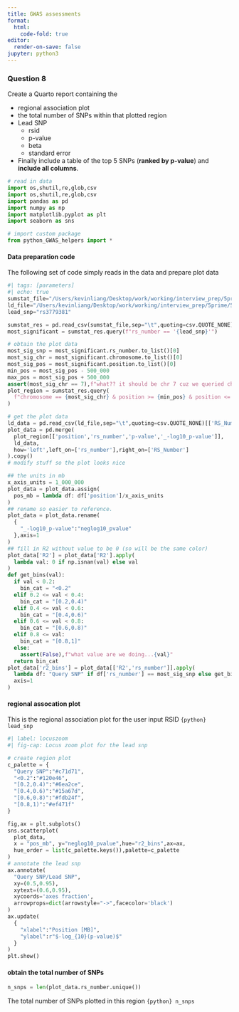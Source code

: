 ```yaml
---
title: GWAS assessments
format:
  html:
    code-fold: true
editor:
  render-on-save: false
jupyter: python3
---
```


### Question 8

Create a Quarto report containing the 

* regional association plot
* the total number of SNPs within that plotted region
* Lead SNP
  * rsid
  * p-value
  * beta
  * standard error

* Finally include a table of the top 5 SNPs (**ranked by p-value**) and **include all columns**.

```python
# read in data
import os,shutil,re,glob,csv
import os,shutil,re,glob,csv
import pandas as pd
import numpy as np
import matplotlib.pyplot as plt
import seaborn as sns

# import custom package
from python_GWAS_helpers import *
```

#### Data preparation code
The following set of code simply reads in the data and prepare plot data

```python
#| tags: [parameters]
#| echo: true
sumstat_file="/Users/kevinliang/Desktop/work/working/interview_prep/5prime/5PrimeSciences_coding_assessments/data/cleaned_sumstats.txt.gz"
ld_file="/Users/kevinliang/Desktop/work/working/interview_prep/5prime/5PrimeSciences_coding_assessments/data/lead_chr7_proxy.tsv"
lead_snp="rs3779381"
```

```python
sumstat_res = pd.read_csv(sumstat_file,sep="\t",quoting=csv.QUOTE_NONE)
most_significant = sumstat_res.query(f"rs_number == '{lead_snp}'")

# obtain the plot data
most_sig_snp = most_significant.rs_number.to_list()[0]
most_sig_chr = most_significant.chromosome.to_list()[0]
most_sig_pos = most_significant.position.to_list()[0]
min_pos = most_sig_pos - 500_000
max_pos = most_sig_pos + 500_000
assert(most_sig_chr == 7),f"what?? it should be chr 7 cuz we queried chr 7"
plot_region = sumstat_res.query(
  f"chromosome == {most_sig_chr} & position >= {min_pos} & position <= {max_pos}"
)

# get the plot data
ld_data = pd.read_csv(ld_file,sep="\t",quoting=csv.QUOTE_NONE)[['RS_Number',"R2"]]
plot_data = pd.merge(
  plot_region[['position','rs_number','p-value','_-log10_p-value']],
  ld_data,
  how='left',left_on=['rs_number'],right_on=['RS_Number']
).copy()
# modify stuff so the plot looks nice

## the units in mb
x_axis_units = 1_000_000
plot_data = plot_data.assign(
  pos_mb = lambda df: df['position']/x_axis_units
)
## rename so easier to reference.
plot_data = plot_data.rename(
  {
    "_-log10_p-value":"neglog10_pvalue"
  },axis=1
)
## fill in R2 without value to be 0 (so will be the same color)
plot_data['R2'] = plot_data['R2'].apply(
  lambda val: 0 if np.isnan(val) else val
)
def get_bins(val):
  if val < 0.2:
    bin_cat = "<0.2"
  elif 0.2 <= val < 0.4:
    bin_cat = "[0.2,0.4)"
  elif 0.4 <= val < 0.6:
    bin_cat = "[0.4,0.6)"
  elif 0.6 <= val < 0.8:
    bin_cat = "[0.6,0.8)"
  elif 0.8 <= val:
    bin_cat = "[0.8,1]"
  else:
    assert(False),f"what value are we doing...{val}"
  return bin_cat
plot_data['r2_bins'] = plot_data[['R2','rs_number']].apply(
  lambda df: "Query SNP" if df['rs_number'] == most_sig_snp else get_bins(df['R2']),
  axis=1
)


```

#### regional assocation plot
This is the regional association plot for the user input RSID `{python} lead_snp`

```python
#| label: locuszoom
#| fig-cap: Locus zoom plot for the lead snp

# create region plot
c_palette = {
  "Query SNP":"#c71d71",
  "<0.2":"#120e46",
  "[0.2,0.4)":"#6ea2ce",
  "[0.4,0.6)":"#15a67d",
  "[0.6,0.8)":"#fdb24f",
  "[0.8,1)":"#ef471f"
}

fig,ax = plt.subplots()
sns.scatterplot(
  plot_data,
  x = "pos_mb", y="neglog10_pvalue",hue="r2_bins",ax=ax,
  hue_order = list(c_palette.keys()),palette=c_palette
)
# annotate the lead snp
ax.annotate(
  "Query SNP/Lead SNP", 
  xy=(0.5,0.95),
  xytext=(0.6,0.95),
  xycoords='axes fraction',
  arrowprops=dict(arrowstyle="->",facecolor='black')
)
ax.update(
  {
    "xlabel":"Position [MB]",
    "ylabel":r"$-log_{10}(p-value)$"
  }
)
plt.show()
```

#### obtain the total number of SNPs
```python
n_snps = len(plot_data.rs_number.unique())
```

The total number of SNPs plotted in this region `{python} n_snps`